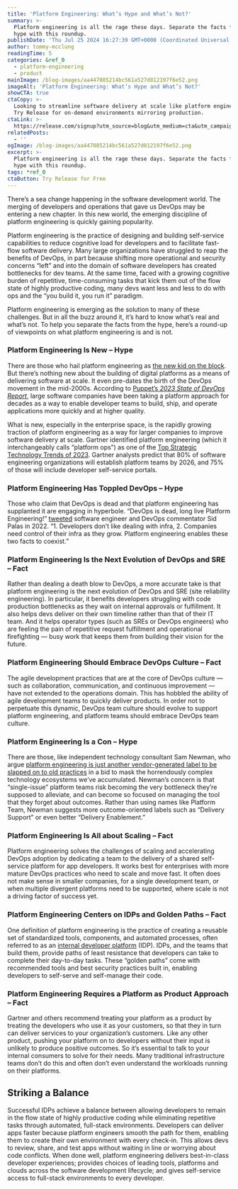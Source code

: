```yaml
---
title: 'Platform Engineering: What’s Hype and What’s Not?'
summary: >-
  Platform engineering is all the rage these days. Separate the facts from the
  hype with this roundup.
publishDate: 'Thu Jul 25 2024 16:27:39 GMT+0000 (Coordinated Universal Time)'
author: tommy-mcclung
readingTime: 5
categories: &ref_0
  - platform-engineering
  - product
mainImage: /blog-images/aa447085214bc561a527d812197f6e52.png
imageAlt: 'Platform Engineering: What’s Hype and What’s Not?'
showCTA: true
ctaCopy: >-
  Looking to streamline software delivery at scale like platform engineering?
  Try Release for on-demand environments mirroring production.
ctaLink: >-
  https://release.com/signup?utm_source=blog&utm_medium=cta&utm_campaign=blog-cta&utm_content=platform-engineering-whats-hype-and-whats-not
relatedPosts:
  - ''
ogImage: /blog-images/aa447085214bc561a527d812197f6e52.png
excerpt: >-
  Platform engineering is all the rage these days. Separate the facts from the
  hype with this roundup.
tags: *ref_0
ctaButton: Try Release for Free
---
```


There’s a sea change happening in the software development world. The merging of developers and operations that gave us DevOps may be entering a new chapter. In this new world, the emerging discipline of platform engineering is quickly gaining popularity.

Platform engineering is the practice of designing and building self-service capabilities to reduce cognitive load for developers and to facilitate fast-flow software delivery. Many large organizations have struggled to reap the benefits of DevOps, in part because shifting more operational and security concerns “left” and into the domain of software developers has created bottlenecks for dev teams. At the same time, faced with a growing cognitive burden of repetitive, time-consuming tasks that kick them out of the flow state of highly productive coding, many devs want less and less to do with ops and the “you build it, you run it” paradigm.

Platform engineering is emerging as the solution to many of these challenges. But in all the buzz around it, it’s hard to know what’s real and what’s not. To help you separate the facts from the hype, here’s a round-up of viewpoints on what platform engineering is and is not.

### Platform Engineering Is New – Hype

There are those who hail platform engineering as [the new kid on the block](https://www.youtube.com/watch?v=wXyNHngEN-s). But there’s nothing new about the building of digital platforms as a means of delivering software at scale. It even pre-dates the birth of the DevOps movement in the mid-2000s. According to [Puppet’s _2023 State of DevOps Report_](https://support.puppet.com/hc/en-us/articles/221368047-The-2023-State-of-DevOps-Report-is-here-), large software companies have been taking a platform approach for decades as a way to enable developer teams to build, ship, and operate applications more quickly and at higher quality.

What is new, especially in the enterprise space, is the rapidly growing traction of platform engineering as a way for larger companies to improve software delivery at scale. Gartner identified platform engineering (which it interchangeably calls “platform ops”) as one of the [Top Strategic Technology Trends of 2023](https://www.gartner.com/en/information-technology/insights/top-technology-trends). Gartner analysts predict that 80% of software engineering organizations will establish platform teams by 2026, and 75% of those will include developer self-service portals.

### Platform Engineering Has Toppled DevOps – Hype

Those who claim that DevOps is dead and that platform engineering has supplanted it are engaging in hyperbole. “DevOps is dead, long live Platform Engineering!” [tweeted](https://twitter.com/sidpalas/status/1551936840453820417) software engineer and DevOps commentator Sid Palas in 2022. “1. Developers don’t like dealing with infra, 2. Companies need control of their infra as they grow. Platform engineering enables these two facts to coexist.”

### Platform Engineering Is the Next Evolution of DevOps and SRE – Fact

Rather than dealing a death blow to DevOps, a more accurate take is that platform engineering is the next evolution of DevOps and SRE (site reliability engineering). In particular, it benefits developers struggling with code production bottlenecks as they wait on internal approvals or fulfillment. It also helps devs deliver on their own timeline rather than that of their IT team. And it helps operator types (such as SREs or DevOps engineers) who are feeling the pain of repetitive request fulfillment and operational firefighting — busy work that keeps them from building their vision for the future.

### Platform Engineering Should Embrace DevOps Culture – Fact

The agile development practices that are at the core of DevOps culture — such as collaboration, communication, and continuous improvement — have not extended to the operations domain. This has hobbled the ability of agile development teams to quickly deliver products. In order not to perpetuate this dynamic, DevOps team culture should evolve to support platform engineering, and platform teams should embrace DevOps team culture.

### Platform Engineering Is a Con – Hype

There are those, like independent technology consultant Sam Newman, who argue [platform engineering is just another vendor-generated label to be slapped on to old practices](https://samnewman.io/blog/2023/02/08/dont-call-it-a-platform/) in a bid to mask the horrendously complex technology ecosystems we’ve accumulated. Newman’s concern is that “single-issue” platform teams risk becoming the very bottleneck they’re supposed to alleviate, and can become so focused on managing the tool that they forget about outcomes. Rather than using names like Platform Team, Newman suggests more outcome-oriented labels such as “Delivery Support” or even better “Delivery Enablement.”

### Platform Engineering Is All about Scaling – Fact

Platform engineering solves the challenges of scaling and accelerating DevOps adoption by dedicating a team to the delivery of a shared self-service platform for app developers. It works best for enterprises with more mature DevOps practices who need to scale and move fast. It often does not make sense in smaller companies, for a single development team, or when multiple divergent platforms need to be supported, where scale is not a driving factor of success yet.

### Platform Engineering Centers on IDPs and Golden Paths – Fact

One definition of platform engineering is the practice of creating a reusable set of standardized tools, components, and automated processes, often referred to as an [internal developer platform](https://internaldeveloperplatform.org/what-is-an-internal-developer-platform/) (IDP). IDPs, and the teams that build them, provide paths of least resistance that developers can take to complete their day-to-day tasks. These “golden paths” come with recommended tools and best security practices built in, enabling developers to self-serve and self-manage their code.

### Platform Engineering Requires a Platform as Product Approach – Fact

Gartner and others recommend treating your platform as a product by treating the developers who use it as your customers, so that they in turn can deliver services to your organization’s customers. Like any other product, pushing your platform on to developers without their input is unlikely to produce positive outcomes. So it’s essential to talk to your internal consumers to solve for their needs. Many traditional infrastructure teams don’t do this and often don’t even understand the workloads running on their platforms.

## Striking a Balance

Successful IDPs achieve a balance between allowing developers to remain in the flow state of highly productive coding while eliminating repetitive tasks through automated, full-stack environments. Developers can deliver apps faster because platform engineers smooth the path for them, enabling them to create their own environment with every check-in. This allows devs to review, share, and test apps without waiting in line or worrying about code conflicts. When done well, platform engineering delivers best-in-class developer experiences; provides choices of leading tools, platforms and clouds across the software development lifecycle; and gives self-service access to full-stack environments to every developer.
